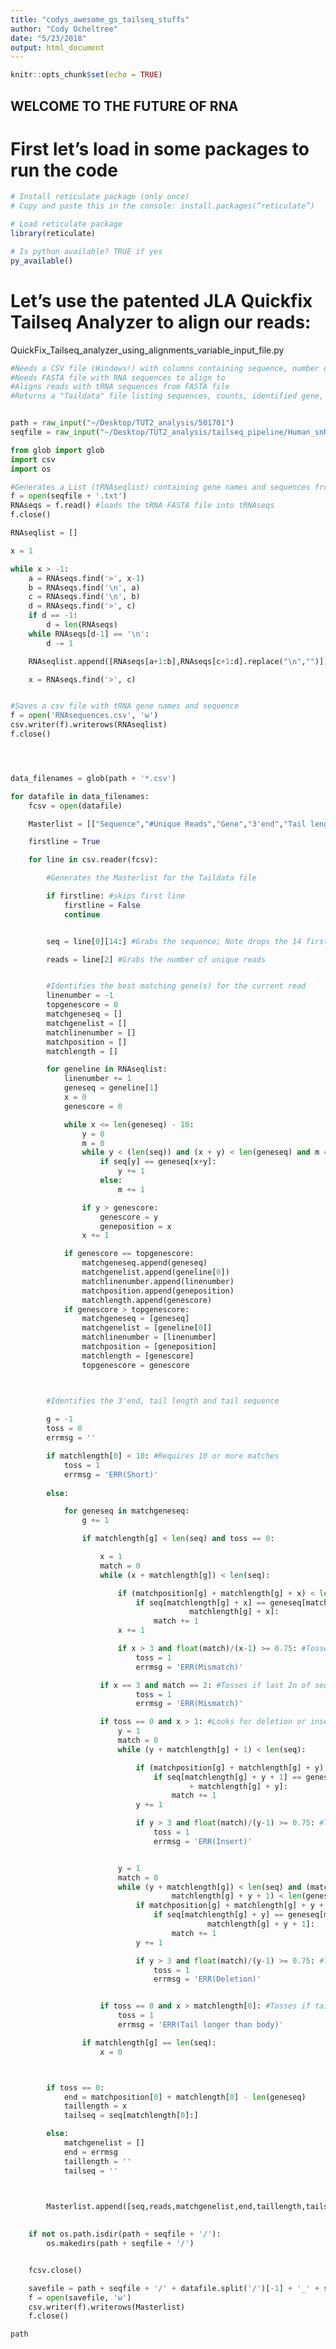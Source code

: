 ```yaml
---
title: "codys_awesome_gs_tailseq_stuffs"
author: "Cody Ocheltree"
date: "5/23/2018"
output: html_document
---
```


```r
knitr::opts_chunk$set(echo = TRUE)
```

## WELCOME TO THE FUTURE OF RNA


# First let's load in some packages to run the code 

```r
# Install reticulate package (only once)
# Copy and paste this in the console: install.packages(“reticulate”)

# Load reticulate package
library(reticulate)

# Is python available? TRUE if yes
py_available()
```

# Let's use the patented JLA Quickfix Tailseq Analyzer to align our reads:

QuickFix_Tailseq_analyzer_using_alignments_variable_input_file.py

```python
#Needs a CSV file (Windows!) with columns containing sequence, number of unique reads, number of reads (only columns 1 and 2 are used). No header.
#Needs FASTA file with RNA sequences to align to
#Aligns reads with tRNA sequences from FASTA file
#Returns a "Taildata" file listing sequences, counts, identified gene, 3' end positions, tail length and sequence.


path = raw_input("~/Desktop/TUT2_analysis/501701")
seqfile = raw_input("~/Desktop/TUT2_analysis/tailseq_pipeline/Human_snRNA_sequences_FASTA_4_3rea_bglobin_exoALL_7sk_7sl.txt")

from glob import glob
import csv
import os

#Generates a List (tRNAseqlist) containing gene names and sequences from the snRNA FASTA file
f = open(seqfile + '.txt')
RNAseqs = f.read() #loads the tRNA FASTA file into tRNAseqs
f.close()

RNAseqlist = []

x = 1

while x > -1:
	a = RNAseqs.find('>', x-1)
	b = RNAseqs.find('\n', a)
	c = RNAseqs.find('\n', b)
	d = RNAseqs.find('>', c)
	if d == -1:
		d = len(RNAseqs)
	while RNAseqs[d-1] == '\n':
		d -= 1

	RNAseqlist.append([RNAseqs[a+1:b],RNAseqs[c+1:d].replace("\n","")])

	x = RNAseqs.find('>', c)


#Saves a csv file with tRNA gene names and sequence
f = open('RNAsequences.csv', 'w')
csv.writer(f).writerows(RNAseqlist)
f.close()




data_filenames = glob(path + '*.csv')

for datafile in data_filenames:
	fcsv = open(datafile)

	Masterlist = [["Sequence","#Unique Reads","Gene","3'end","Tail length","Tail seq"]]

	firstline = True

	for line in csv.reader(fcsv):

		#Generates the Masterlist for the Taildata file

		if firstline: #skips first line
			firstline = False
			continue


		seq = line[0][14:] #Grabs the sequence; Note drops the 14 first nucleotides

		reads = line[2] #Grabs the number of unique reads


		#Identifies the best matching gene(s) for the current read
		linenumber = -1
		topgenescore = 0
		matchgeneseq = []
		matchgenelist = []
		matchlinenumber = []
		matchposition = []
		matchlength = []

		for geneline in RNAseqlist:
			linenumber += 1
			geneseq = geneline[1]
			x = 0
			genescore = 0

			while x <= len(geneseq) - 10:
				y = 0
				m = 0
				while y < (len(seq)) and (x + y) < len(geneseq) and m == 0:
					if seq[y] == geneseq[x+y]:
						y += 1
					else:
						m += 1

				if y > genescore:
					genescore = y
					geneposition = x
				x += 1

			if genescore == topgenescore:
				matchgeneseq.append(geneseq)
				matchgenelist.append(geneline[0])
				matchlinenumber.append(linenumber)
				matchposition.append(geneposition)
				matchlength.append(genescore)
			if genescore > topgenescore:
				matchgeneseq = [geneseq]
				matchgenelist = [geneline[0]]
				matchlinenumber = [linenumber]
				matchposition = [geneposition]
				matchlength = [genescore]
				topgenescore = genescore



		#Identifies the 3'end, tail length and tail sequence
		
		g = -1
		toss = 0
		errmsg = ''

		if matchlength[0] < 10: #Requires 10 or more matches
			toss = 1
			errmsg = 'ERR(Short)'
		
		else:		

			for geneseq in matchgeneseq:
				g += 1

				if matchlength[g] < len(seq) and toss == 0:

					x = 1
					match = 0
					while (x + matchlength[g]) < len(seq):

						if (matchposition[g] + matchlength[g] + x) < len(geneseq):						
							if seq[matchlength[g] + x] == geneseq[matchposition[g] + 
										matchlength[g] + x]:
								match += 1
						x += 1

						if x > 3 and float(match)/(x-1) >= 0.75: #Tosses the read if it matches the gene 75% at any point 3n after the mismatch
							toss = 1
							errmsg = 'ERR(Mismatch)'

					if x == 3 and match == 2: #Tosses if last 2n of seq match gene after mismatch
							toss = 1
							errmsg = 'ERR(Mismatch)'

					if toss == 0 and x > 1: #Looks for deletion or insert if the tail is longer than 1n
						y = 1
						match = 0
						while (y + matchlength[g] + 1) < len(seq):

							if (matchposition[g] + matchlength[g] + y) < len(geneseq):
								if seq[matchlength[g] + y + 1] == geneseq[matchposition[g]
										+ matchlength[g] + y]:
									match += 1						
							y += 1

							if y > 3 and float(match)/(y-1) >= 0.75: #Tosses the read if it matches the gene 75% at any point 3n after the mismatch
								toss = 1
								errmsg = 'ERR(Insert)'


						y = 1
						match = 0
						while (y + matchlength[g]) < len(seq) and (matchposition[g] + 
									matchlength[g] + y + 1) < len(geneseq):
							if matchposition[g] + matchlength[g] + y + 1 < len(geneseq):
								if seq[matchlength[g] + y] == geneseq[matchposition[g] + 
											matchlength[g] + y + 1]:
									match += 1
							y += 1

							if y > 3 and float(match)/(y-1) >= 0.75: #Tosses the read if it matches the gene 75% at any point 3n after the mismatch
								toss = 1
								errmsg = 'ERR(Deletion)'


					if toss == 0 and x > matchlength[0]: #Tosses if tail is longer than sequenced part of gene
						toss = 1
						errmsg = 'ERR(Tail longer than body)'

				if matchlength[g] == len(seq):
					x = 0



		if toss == 0:
			end = matchposition[0] + matchlength[0] - len(geneseq)
			taillength = x
			tailseq = seq[matchlength[0]:]

		else:			
			matchgenelist = []
			end = errmsg
			taillength = ''
			tailseq = ''
			


		Masterlist.append([seq,reads,matchgenelist,end,taillength,tailseq])
	

	if not os.path.isdir(path + seqfile + '/'):
		os.makedirs(path + seqfile + '/')


	fcsv.close()

	savefile = path + seqfile + '/' + datafile.split('/')[-1] + '_' + seqfile + '_Taildata.csv'
	f = open(savefile, 'w')
	csv.writer(f).writerows(Masterlist)
	f.close()
```

```r
path
```

